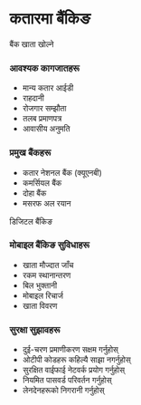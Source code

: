 # कतारमा बैंकिङ

<ContentSection>
  <IconHeading icon="bank">बैंक खाता खोल्ने</IconHeading>

### आवश्यक कागजातहरू

<ul>
  <li>मान्य कतार आईडी</li>
  <li>राहदानी</li>
  <li>रोजगार सम्झौता</li>
  <li>तलब प्रमाणपत्र</li>
  <li>आवासीय अनुमति</li>
</ul>

### प्रमुख बैंकहरू

<ul>
  <li>कतार नेशनल बैंक (क्यूएनबी)</li>
  <li>कमर्सियल बैंक</li>
  <li>दोहा बैंक</li>
  <li>मसरफ अल रयान</li>
</ul>

  </ContentSection>

<ContentSection>
  <IconHeading icon="mobile">डिजिटल बैंकिङ</IconHeading>

### मोबाइल बैंकिङ सुविधाहरू

<ul>
  <li>खाता मौज्दात जाँच</li>
  <li>रकम स्थानान्तरण</li>
  <li>बिल भुक्तानी</li>
  <li>मोबाइल रिचार्ज</li>
  <li>खाता विवरण</li>
</ul>

### सुरक्षा सुझावहरू

<ul>
  <li>दुई-चरण प्रमाणीकरण सक्षम गर्नुहोस्</li>
  <li>ओटीपी कोडहरू कहिल्यै साझा नगर्नुहोस्</li>
  <li>सुरक्षित वाईफाई नेटवर्क प्रयोग गर्नुहोस्</li>
  <li>नियमित पासवर्ड परिवर्तन गर्नुहोस्</li>
  <li>लेनदेनहरूको निगरानी गर्नुहोस्</li>
</ul>

  </ContentSection>
